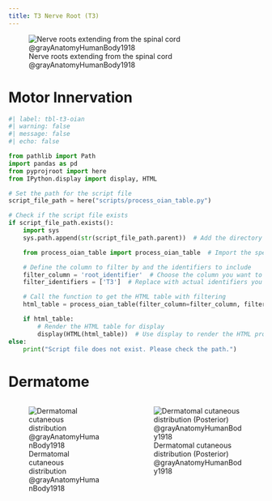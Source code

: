 ```yaml
---
title: T3 Nerve Root (T3)
---
```


![Nerve roots extending from the spinal cord @grayAnatomyHumanBody1918](/The Archive/Images/Gray anatomy 1918 images/Neurology/image796 A portion of the spinal cord, showing its right lateral surface. The dura is opened and arranged to show the nerve roots.gif){#fig-gray1918-image796}

# Motor Innervation

```python
#| label: tbl-t3-oian
#| warning: false
#| message: false
#| echo: false

from pathlib import Path
import pandas as pd
from pyprojroot import here
from IPython.display import display, HTML

# Set the path for the script file
script_file_path = here("scripts/process_oian_table.py")

# Check if the script file exists
if script_file_path.exists():
    import sys
    sys.path.append(str(script_file_path.parent))  # Add the directory of the script to the system path

    from process_oian_table import process_oian_table  # Import the specific function

    # Define the column to filter by and the identifiers to include
    filter_column = 'root_identifier'  # Choose the column you want to filter by
    filter_identifiers = ['T3']  # Replace with actual identifiers you want to include

    # Call the function to get the HTML table with filtering
    html_table = process_oian_table(filter_column=filter_column, filter_identifiers=filter_identifiers)

    if html_table:
        # Render the HTML table for display
        display(HTML(html_table))  # Use display to render the HTML properly
else:
    print("Script file does not exist. Please check the path.")

```

# Dermatome

::: {.columns}
::: {.column}
![Dermatomal cutaneous distribution @grayAnatomyHumanBody1918](/The Archive/Images/Gray anatomy 1918 images/Neurology/image797 Distribution of cutaneous nerves. Ventral aspect.gif){#fig-gray1918-image797}
:::
::: {.column}
![Dermatomal cutaneous distribution (Posterior) @grayAnatomyHumanBody1918](/The Archive/Images/Gray anatomy 1918 images/Neurology/image798 Distribution of cutaneous nerves. Dorsal aspect.gif){#fig-gray1918-image798}
:::
:::